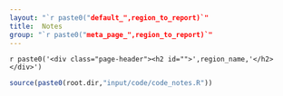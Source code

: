 ```yaml
---
layout: "`r paste0("default_",region_to_report)`"
title:  Notes
group: "`r paste0("meta_page_",region_to_report)`"
---
```


`r paste0('<div class="page-header"><h2 id="">',region_name,'</h2></div>')`


```r
source(paste0(root.dir,"input/code/code_notes.R"))

```

